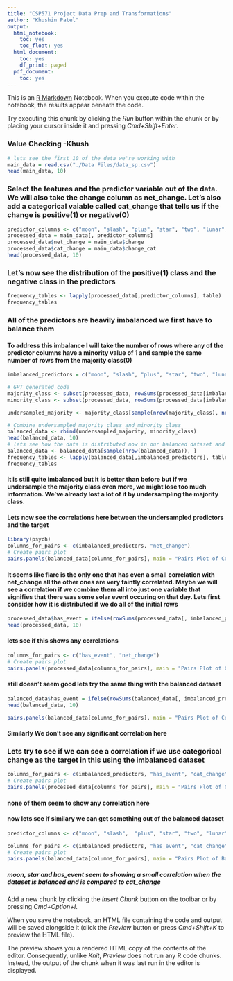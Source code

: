 ```yaml
---
title: "CSP571 Project Data Prep and Transformations"
author: "Khushin Patel"
output:
  html_notebook:
    toc: yes
    toc_float: yes
  html_document:
    toc: yes
    df_print: paged
  pdf_document:
    toc: yes
---
```


This is an [R Markdown](http://rmarkdown.rstudio.com) Notebook. When you execute code within the notebook, the results appear beneath the code. 

Try executing this chunk by clicking the *Run* button within the chunk or by placing your cursor inside it and pressing *Cmd+Shift+Enter*. 

### Value Checking -Khush
```r
# lets see the first 10 of the data we're working with
main_data = read.csv("./Data Files/data_sp.csv")
head(main_data, 10)
```

### Select the features and the predictor variable out of the data. We will also take the change column as net_change. Let's also add a categorical vaiable called cat_change that tells us if the change is positive(1) or negative(0)
```r
predictor_columns <- c("moon", "slash", "plus", "star", "two", "lunar", "solar", "flare")
processed_data = main_data[, predictor_columns]
processed_data$net_change = main_data$change
processed_data$cat_change = main_data$change_cat
head(processed_data, 10)
```

### Let's now see the distribution of the positive(1) class and the negative class in the predictors
```r
frequency_tables <- lapply(processed_data[,predictor_columns], table)
frequency_tables
```


### All of the predictors are heavily imbalanced we first have to balance them
#### To address this imbalance I will take the number of rows where any of the predictor columns have a minority value of 1 and sample the same number of rows from the majority class(0)

```r
imbalanced_predictors = c("moon", "slash", "plus", "star", "two", "lunar", "solar", "flare")

# GPT generated code
majority_class <- subset(processed_data, rowSums(processed_data[imbalanced_predictors]) == 0)
minority_class <- subset(processed_data, rowSums(processed_data[imbalanced_predictors]) > 0)

undersampled_majority <- majority_class[sample(nrow(majority_class), nrow(minority_class), replace = FALSE), ]

# Combine undersampled majority class and minority class
balanced_data <- rbind(undersampled_majority, minority_class)
head(balanced_data, 10)
# lets see how the data is distributed now in our balanced dataset and shuffle it 
balanced_data <- balanced_data[sample(nrow(balanced_data)), ]
frequency_tables <- lapply(balanced_data[,imbalanced_predictors], table)
frequency_tables
```

#### It is still quite imbalanced but it is better than before but if we undersample the majority class even more, we might lose too much information. We've already lost a lot of it by undersampling the majority class.

#### Lets now see the correlations here between the undersampled predictors and the target

```r
library(psych)
columns_for_pairs <- c(imbalanced_predictors, "net_change")
# Create pairs plot
pairs.panels(balanced_data[columns_for_pairs], main = "Pairs Plot of Columns vs. net_change")
```
#### It seems like flare is the only one that has even a small correlation with net_change all the other ones are very faintly correlated. Maybe we will see a correlation if we combine them all into just one variable that signifies that there was some solar event occuring on that day. Lets first consider how it is distributed if we do all of the initial rows

```r
processed_data$has_event = ifelse(rowSums(processed_data[, imbalanced_predictors]) > 0, 1, 0)
head(processed_data, 10)

```
#### lets see if this shows any correlations
```r
columns_for_pairs <- c("has_event", "net_change")
# Create pairs plot
pairs.panels(processed_data[columns_for_pairs], main = "Pairs Plot of Columns vs. net_change")
```
#### still doesn't seem good lets try the same thing with the balanced dataset
```r
balanced_data$has_event = ifelse(rowSums(balanced_data[, imbalanced_predictors]) > 0, 1, 0)
head(balanced_data, 10)

pairs.panels(balanced_data[columns_for_pairs], main = "Pairs Plot of Columns vs. net_change")
```
#### Similarly We don't see any significant correlation here
### Lets try to see if we can see a correlation if we use categorical change as the target in this using the imbalanced dataset

```r
columns_for_pairs <- c(imbalanced_predictors, "has_event", "cat_change")
# Create pairs plot
pairs.panels(processed_data[columns_for_pairs], main = "Pairs Plot of Columns vs. Cat_change")
```

#### none of them seem to show any correlation here
#### now lets see if similary we can get something out of the balanced dataset

```r
predictor_columns <- c("moon", "slash",  "plus", "star", "two", "lunar", "solar", "flare")

columns_for_pairs <- c(imbalanced_predictors, "has_event", "cat_change")
# Create pairs plot
pairs.panels(balanced_data[columns_for_pairs], main = "Pairs Plot of Balanced Columns  vs. Cat_change")

```
##### moon, star and has_event seem to showing a small correlation when the dataset is balanced and is compared to cat_change
Add a new chunk by clicking the *Insert Chunk* button on the toolbar or by pressing *Cmd+Option+I*.

When you save the notebook, an HTML file containing the code and output will be saved alongside it (click the *Preview* button or press *Cmd+Shift+K* to preview the HTML file). 

The preview shows you a rendered HTML copy of the contents of the editor. Consequently, unlike *Knit*, *Preview* does not run any R code chunks. Instead, the output of the chunk when it was last run in the editor is displayed.
